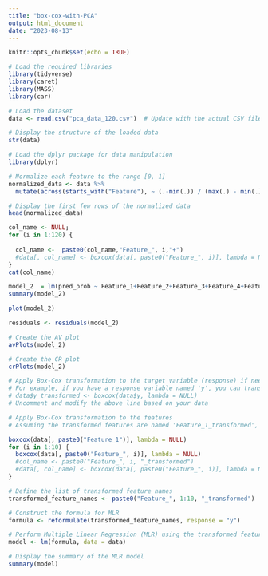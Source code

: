 ---
title: "box-cox-with-PCA"
output: html_document
date: "2023-08-13"
---

```{r setup, include=FALSE}
knitr::opts_chunk$set(echo = TRUE)
```

```{r}
# Load the required libraries
library(tidyverse)
library(caret)
library(MASS)
library(car)


```

```{r}
# Load the dataset
data <- read.csv("pca_data_120.csv")  # Update with the actual CSV file name

# Display the structure of the loaded data
str(data)

```

```{r}
# Load the dplyr package for data manipulation
library(dplyr)

# Normalize each feature to the range [0, 1]
normalized_data <- data %>%
  mutate(across(starts_with("Feature"), ~ (.-min(.)) / (max(.) - min(.))))

# Display the first few rows of the normalized data
head(normalized_data)


```

```{r}
col_name <- NULL;
for (i in 1:120) {
  
  col_name <-  paste0(col_name,"Feature_", i,"+")
  #data[, col_name] <- boxcox(data[, paste0("Feature_", i)], lambda = NULL)$x
}
cat(col_name)
```

```{r}
model_2  = lm(pred_prob ~ Feature_1+Feature_2+Feature_3+Feature_4+Feature_5+Feature_6+Feature_7+Feature_8+Feature_9+Feature_10+Feature_11+Feature_12+Feature_13+Feature_14+Feature_15+Feature_16+Feature_17+Feature_18+Feature_19+Feature_20+Feature_21+Feature_22+Feature_23+Feature_24+Feature_25+Feature_26+Feature_27+Feature_28+Feature_29+Feature_30+Feature_31+Feature_32+Feature_33+Feature_34+Feature_35+Feature_36+Feature_37+Feature_38+Feature_39+Feature_40+Feature_41+Feature_42+Feature_43+Feature_44+Feature_45+Feature_46+Feature_47+Feature_48+Feature_49+Feature_50+Feature_51+Feature_52+Feature_53+Feature_54+Feature_55+Feature_56+Feature_57+Feature_58+Feature_59+Feature_60+Feature_61+Feature_62+Feature_63+Feature_64+Feature_65+Feature_66+Feature_67+Feature_68+Feature_69+Feature_70+Feature_71+Feature_72+Feature_73+Feature_74+Feature_75+Feature_76+Feature_77+Feature_78+Feature_79+Feature_80+Feature_81+Feature_82+Feature_83+Feature_84+Feature_85+Feature_86+Feature_87+Feature_88+Feature_89+Feature_90+Feature_91+Feature_92+Feature_93+Feature_94+Feature_95+Feature_96+Feature_97+Feature_98+Feature_99+Feature_100+Feature_101+Feature_102+Feature_103+Feature_104+Feature_105+Feature_106+Feature_107+Feature_108+Feature_109+Feature_110+Feature_111+Feature_112+Feature_113+Feature_114+Feature_115+Feature_116+Feature_117+Feature_118+Feature_119+Feature_120, data = normalized_data)
summary(model_2)
```

```{r}

plot(model_2)
```

```{r}

residuals <- residuals(model_2)

# Create the AV plot
avPlots(model_2)

# Create the CR plot
crPlots(model_2)

```

```{r}
# Apply Box-Cox transformation to the target variable (response) if needed
# For example, if you have a response variable named 'y', you can transform it like this:
# data$y_transformed <- boxcox(data$y, lambda = NULL)
# Uncomment and modify the above line based on your data

# Apply Box-Cox transformation to the features
# Assuming the transformed features are named 'Feature_1_transformed', ..., 'Feature_10_transformed'

boxcox(data[, paste0("Feature_1")], lambda = NULL)
for (i in 1:10) {
  boxcox(data[, paste0("Feature_", i)], lambda = NULL)
  #col_name <- paste0("Feature_", i, "_transformed")
  #data[, col_name] <- boxcox(data[, paste0("Feature_", i)], lambda = NULL)$x
}

# Define the list of transformed feature names
transformed_feature_names <- paste0("Feature_", 1:10, "_transformed")  # Adjust the range as needed

# Construct the formula for MLR
formula <- reformulate(transformed_feature_names, response = "y")

# Perform Multiple Linear Regression (MLR) using the transformed features
model <- lm(formula, data = data)

# Display the summary of the MLR model
summary(model)


```
